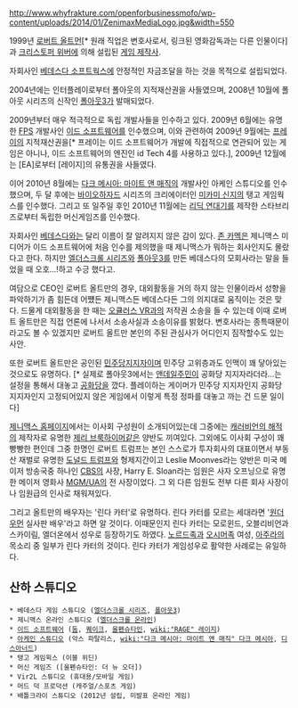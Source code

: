 http://www.whyfrakture.com/openforbusinessmofo/wp-content/uploads/2014/01/ZenimaxMediaLogo.jpg&width=550

1999년 [[로버트 올트먼]][* 원래 직업은 변호사로서, 링크된 영화감독과는 다른 인물이다]과 [[크리스토퍼 위버]]에 의해 설립된 [[게임 제작사]].

자회사인 [[베데스다 소프트웍스]]에 안정적인 자금조달을 하는 것을 목적으로 설립되었다.

2004년에는 인터플레이로부터 폴아웃의 지적재산권을 사들였으며, 2008년 10월에 폴아웃 시리즈의 신작인 [[폴아웃3]]가 발매되었다. 

2009년부터 매우 적극적으로 독립 개발사들을 인수하고 있다. 2009년 6월에는 유명한 [[FPS]] 개발사인 [[이드 소프트웨어]]를 인수했으며, 이와 관련하여 2009년 9월에는 [[프레이]]의 지적재산권을[* 프레이는 이드 소프트웨어가 개발에 직접적으로 연관되어 있는 게임은 아니나, 이드 소프트웨어의 엔진인 id Tech 4를 사용하고 있다.], 2009년 12월에는 [EA]로부터 [레이지]의 유통권을 사들였다. 

이어 2010년 8월에는 [[다크 메시아: 마이트 앤 매직]]의 개발사인 아케인 스튜디오를 인수했으며, 두 달 후에는 [[바이오하자드]] 시리즈의 크리에이터인 [[미카미 신지]]의 탱고 게임웍스를 인수했다. 그리고 또 일주일 후인 2010년 11월에는 [[리딕 연대기]]를 제작한 스타브리즈로부터 독립한 머신게임즈를 인수했다.

자회사인 [[베데스다]]와는 달리 이름이 잘 알려지지 않은 감이 있다. [[존 카멕]]은 제니맥스 미디어가 이드 소프트웨어에 처음 인수를 제의했을 때 제니맥스가 뭐하는 회사인지도 몰랐다고 한다. 하지만 [[엘더스크롤 시리즈]]와 [[폴아웃3]]를 만든 베데스다의 모회사라는 말을 들었을 때 오호...!하고 수긍 했다고.


여담으로 CEO인 로버트 올트만의 경우, 대외활동을 거의 하지 않는 인물이라서 성향을 파악하기가 좀 힘든데 어쩄든 제니맥스든 베데스다든 그의 의지대로 움직이는 것은 맞다. 드물게 대외활동을 한 때는 [[오큘러스 VR]]과의 저작권 소송을 들 수 있는데 이때 로버트 올트만은 직접 언론에 나서서 소송사실과 소송이유를 밝혔다. 변호사라는 종특때문이라고도 볼 수 있겠지만 로버트 올트만 본인의 주된 관심사가 어디인지 짐작할수도 있는 사안. 

또한 로버트 올트만은 공인된 [[민주당]]지지자이며 민주당 고위층과도 인맥이 꽤 닿아있는 것으로도 유명하다. [* 실제로 폴아웃3에서는 [[앤데일]]주민이 공화당 지지자라더라...는 설정을 통해서 대놓고 [[공화당]]을 깠다. 플레이하는 게이머가 민주당 지지자인지 공화당 지지자인지 고정되어있지 않은 게임에서 이렇게 특정 정파를 대놓고 까는 건 드문 일이다]

[http://www.zenimax.com/about 제니맥스 홈페이지]에서는 이사회 구성원이 소개되어있는데 그중에는 [[캐러비언의 해적]]의 제작자로 유명한 [[제리 브룩하이머]]같은 양반도 끼여있다. 그외에도 이사회 구성이 꽤 빵빵한 편인데 그중 한명인 로버트 트럼프는 본인 스스로가 투자회사의 대표이면서 부동산 재벌로 유명한 [[도널드 트럼프]]와 형제지간이고 Leslie Moonves라는 양반은 미국 메이저 방송국중 하나인 [[CBS]]의 사장, Harry E. Sloan라는 임원은 사자 오프닝으로 유명한 메이저 영화사 [[MGM/UA]]의 전 사장이었다. 그 외 다른 임원도 전부 다른 회사 사장이나 임원급의 인사로 채워져있다.


그리고 올트만의 배우자는 '린다 카터'로 유명하다. 린다 카터를 모르는 세대라면 '[[원더우먼]] 실사판 배우'라고 하면 알 것이다. 이때문인지 린다 카터는 모로윈드, 오블리비언과 스카이림, 엘더온에서 성우로 등장하기도 하였다. [[노르드]]족과 [[오시머]]족 여성, [[아주라]]의 목소리 중 일부가 린다 카터의 것이다. 린다 카터가 게임성우로 활약한 사례로는 유일하다.


== 산하 스튜디오 ==
 * 베데스다 게임 스튜디오 ([[엘더스크롤 시리즈]], [[폴아웃3]])
 * 제니맥스 온라인 스튜디오 ([[엘더스크롤 온라인]])
 * [[이드 소프트웨어]] ([[둠]], [[퀘이크]], [[울펜슈타인]], [[wiki:"RAGE" 레이지]])
 * [[아케인 스튜디오]] (악스 파탈리스, [[wiki:"다크 메시아: 마이트 앤 매직" 다크 메시아]], [[디스아너드]])
 * 탱고 게임윅스 (이블 위딘)
 * 머신 게임즈 ([울펜슈타인: 더 뉴 오더])
 * Vir2L 스튜디오 (휴대용/모바일 게임)
 * 머드 덕 프로덕션 (캐주얼/스포츠 게임)
 * 배틀크라이 스튜디오 (2012년 설립, 미발표 온라인 게임)
